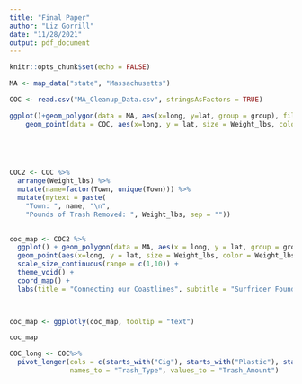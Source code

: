 ```yaml
---
title: "Final Paper"
author: "Liz Gorrill"
date: "11/28/2021"
output: pdf_document
---
```


```r
knitr::opts_chunk$set(echo = FALSE)
```





```r


MA <- map_data("state", "Massachusetts")

COC <- read.csv("MA_Cleanup_Data.csv", stringsAsFactors = TRUE)

ggplot()+geom_polygon(data = MA, aes(x=long, y=lat, group = group), fill = "grey", alpha = 0.6) +
    geom_point(data = COC, aes(x=long, y = lat, size = Weight_lbs, color = Weight_lbs)) + coord_map() 
  


 


```

```r

COC2 <- COC %>%
  arrange(Weight_lbs) %>%
  mutate(name=factor(Town, unique(Town))) %>%
  mutate(mytext = paste(
    "Town: ", name, "\n",
    "Pounds of Trash Removed: ", Weight_lbs, sep = ""))
  

coc_map <- COC2 %>%
  ggplot() + geom_polygon(data = MA, aes(x = long, y = lat, group = group), fill = "grey", alpha = 0.6) +
  geom_point(aes(x=long, y = lat, size = Weight_lbs, color = Weight_lbs, text = mytext, alpha = 2)) +
  scale_size_continuous(range = c(1,10)) +
  theme_void() +
  coord_map() + 
  labs(title = "Connecting our Coastlines", subtitle = "Surfrider Foundation Massachusetts Chapter beach cleanup data ", color = "Weight (pounds)")
 


coc_map <- ggplotly(coc_map, tooltip = "text")

coc_map


```

```r

COC_long <- COC%>%
  pivot_longer(cols = c(starts_with("Cig"), starts_with("Plastic"), starts_with("Foam"), starts_with("Food"), starts_with("Ball"), starts_with("X6"), starts_with("Juice"), starts_with("Vape"), starts_with("Single"), starts_with("Bait"), starts_with("Buoy"), starts_with("Large"), starts_with("Fish"), starts_with("Hooks"), starts_with("Light"), starts_with("Net"), starts_with("Pots"), starts_with("Rope"), starts_with("Diaper"), starts_with("Syr"), starts_with("Tamp"), starts_with("Tooth"), starts_with("Bott"), starts_with("Shotg"), starts_with("Zip"), starts_with("Dog"), starts_with("Paper"), starts_with("Treated"), starts_with("Wood"), starts_with("Metal"), starts_with("Alum"), starts_with("Can"), starts_with("Glass"), starts_with("Cond"), starts_with("Tire"), starts_with("Fire"), starts_with("Tarp"), starts_with("Disin"), starts_with("Latex"), starts_with("Reus")),
               names_to = "Trash_Type", values_to = "Trash_Amount")


```